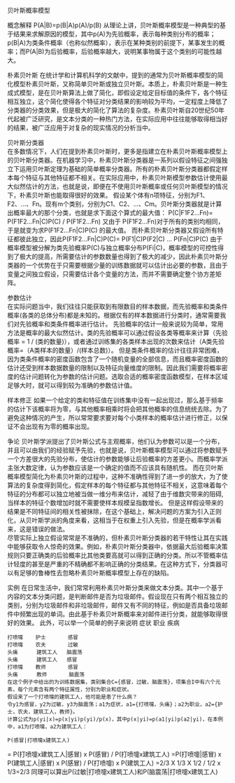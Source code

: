 贝叶斯概率模型

概念解释
    P(A|B)=p(B|A)p(A)/p(B)
    从理论上讲，贝叶斯概率模型是一种典型的基于结果来求解原因的模型，其中p(A)为先验概率，表示每种类别分布的概率；p(B|A)为类条件概率（也称似然概率），表示在某种类别的前提下，某事发生的概率；而P(A|B)为后验概率，后验概率越大，说明某事物属于这个类别的可能性越大。

朴素贝叶斯
    在统计学和计算机科学的文献中，提到的通常为贝叶斯概率模型的简化模型朴素贝叶斯，又称简单贝叶斯或独立贝叶斯。本质上，朴素贝叶斯是一种生成式模型，是在贝叶斯算法上做了简化，即假设定给定目标值的条件下，各个特征相互独立，这个简化使得各个特征对分类结果的影响较为平均，一定程度上降低了分类器的分类效果，但是极大的简化了算法的复杂度。朴素贝叶斯自20世纪50年代起被广泛研究，是文本分类的一种热门方法，在实际应用中往往能够取得相当好的结果，被广泛应用于对复杂的现实情况的分析当中。

贝叶斯分类器    
    在多数情况下，人们在提到朴素贝叶斯时，更多是指建立在朴素贝叶斯概率模型上的贝叶斯分类器。在机器学习中，朴素贝叶斯分类器是一系列以假设特征之间强独立下运用贝叶斯定理为基础的简单概率分类器。所有的朴素贝叶斯分类器都假定样本每个特征与其他特征都不相关。在实际应用中，朴素贝叶斯模型参数估计使用最大似然估计的方法，也就是说，即便在不使用贝叶斯概率或任何贝叶斯模型的情况下，朴素贝叶斯也能取得很好的效果。
    假设某个体有n项特征，分别为F1、F2、...、Fn。现有m个类别，分别为C1、C2、...、Cm。贝叶斯分类器就是计算出概率最大的那个分类，也就是求下面这个算式的最大值：
    P(C|F1F2...Fn)= P(F1F2...Fn|C)P(C) / P(F1F2...Fn)
又由于 P(F1F2...Fn)对于所有的类别均相同，于是就变为求P(F1F2...Fn|C)P(C)
的最大值。
    而朴素贝叶斯分类器又假设所有特征都彼此独立，因此P(F1F2...Fn|C)P(C)= P(F1|C)P(F2|C) ... P(Fn|C)P(C)
    由于概率模型被分解为类先验概率P(C)与独立概率分布P(Fi|C)，概率模型的可控性得到了极大的提高，所需要估计的参数数量也得到了极大的减少，因此朴素贝叶斯分类器的一个优势在于只需要根据少量的训练数据就可以估计出必要的参数，且由于变量之间独立假设，只需要估计各个变量的方法，而并不需要确定整个协方差矩阵。

参数估计   
    在实际问题当中，我们往往只能获取到有限数目的样本数据，而先验概率和类条件概率(各类的总体分布)都是未知的。根据仅有的样本数据进行分类时，通常需要我们对先验概率和类条件概率进行估计。
    先验概率的估计一般来说较为简单，常用方法是概率的最大似然估计。类的先验概率可以通过假设各类等概率来计算（先验概率 = 1 / (类的数量)），或者通过训练集的各类样本出现的次数来估计（A类先验概率=（A类样本的数量）/(样本总数)）。
    但是类条件概率的估计往往非常困难，因为类条件概率的密度函数包含了一个随机变量的全部信息，而且概率密度函数的估计还受到样本数据数量的限制以及特征向量维度的限制。因此我们需要将概率密度的估计问题转化为参数的估计问题。选取合适的概率密度函数模型，在样本区域足够大时，就可以得到较为准确的参数估计值。

样本修正
    如果一个给定的类和特征值在训练集中没有一起出现过，那么基于频率的估计下该概率将为零，与其他概率相乘时将会把其他概率的信息统统去除。为了避免这种情况的产生，所以常常要求要对每个小类样本的概率估计进行修正，以保证不会出现有为零的概率出现。

争论
    贝叶斯学派提出了贝叶斯公式与主观概率，他们认为参数可以是一个分布，并且可以由我们的经验赋予先验，也就是说，贝叶斯概率模型可以通过将参数赋予一个方差很大的先验分布，使估计的参数能够让后验概率的方差更小。而概率学派主张大数定律，认为参数应该是一个确定的值而不应该具有随机性。
    而在贝叶斯概率模型简化为朴素贝叶斯的过程中，这种不准确性得到了进一步的放大，为了使算法的复杂度得到简化，假定样本的每个特征都与其他特征不相关，这意味着每个特征的分布都可以独立地被当做一维分布来估计，减轻了由于维数灾带来的阻碍,当样本的特征个数增加时就不需要使样本规模呈指数增长。
但是这样假设带来的结果是不同特征间的相关性被抹除，在这个基础上，解决问题的方案为引入正则化，从贝叶斯学派的角度来看，这相当于在权重上引入先验，但是在概率学派看来，这是错误的做法。   
    尽管实际上独立假设常常是不准确的，但朴素贝叶斯分类器的若干特性让其在实践中能够获取令人惊奇的效果。例如，朴素贝叶斯分类器中，依据最大后验概率决策规则只要正确类的后验概率比其他类要高就可以得到正确的分类。所以不管概率估计轻度的甚至是严重的不精确都不影响正确的分类结果。在这种方式下，分类器可以有足够的鲁棒性去忽略朴素贝叶斯概率模型上存在的缺陷。
    
实例
    在日常生活中，我们常常利用朴素贝叶斯分类来做文本分类。其中一个基于内容的文本分类问题，是判断邮件是否为垃圾邮件。假设现在只有两个相互独立的类别，分别为垃圾邮件和非垃圾邮件，邮件又有不同的特征，例如是否具备垃圾邮件中频繁出现的单词。由此基于朴素贝叶斯概率来对邮件进行分类，就能够取得很好的效果。
    此外，可以举一个简单的例子来说明
    症状      职业       疾病
    
    打喷嚏    护士       感冒
    打喷嚏    农夫       过敏
    头痛      建筑工人   脑震荡
    头痛      建筑工人   感冒
    打喷嚏    教师       感冒
    头痛      教师       脑震荡
    在这个例子中给出的为训练数据集，类别集合C={感冒，过敏，脑震荡}，项集合I中有六个元素，每个元素含有两个特征属性，分别为职业和症状。
    假设来了一个打喷嚏的建筑工人，他可能是患了什么病？
    令y1为感冒，y2为过敏，y3为脑震荡；a1为症状，a1={打喷嚏，头痛}；a2为职业，a2={护士，农夫，建筑工人，教师}。
    计算公式为p(yi|x)=p(x|yi)p(yi)/p(x)，其中p(x|yi)=p(a1|yi)p(a2|yi)，在本例中，a1为打喷嚏，a2为建筑工人：

    P(感冒|打喷嚏x建筑工人)
= P(打喷嚏x建筑工人|感冒) x P(感冒) / P(打喷嚏x建筑工人)
=P(打喷嚏|感冒) x P(建筑工人|感冒) x P(感冒) / P(打喷嚏) x P(建筑工人)
=2/3 X 1/3 X 1/2 / 1/2 x 1/3=2/3
    同理可以算出P(过敏|打喷嚏x建筑工人)和P(脑震荡|打喷嚏x建筑工人)
